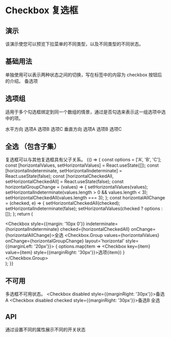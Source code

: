 
# Checkbox 复选框

## 演示
该演示使您可以预览下拉菜单的不同类型，以及不同类型的不同状态。

## 基础用法
单独使用可以表示两种状态之间的切换，写在标签中的内容为 checkbox 按钮后的介绍。
<Playground>
    <Checkbox>备选项</Checkbox>
</Playground>

## 选项组
适用于多个勾选框绑定到同一个数组的情景，通过是否勾选来表示这一组选项中选中的项。

<Playground>
    <div>
        <FormLabel style={{margin: '20px 0'}}>水平方向</FormLabel>
        <Checkbox.Group layout='horizontal'>
            <Checkbox value='a' style={{marginRight: '30px'}}>选项A</Checkbox>
            <Checkbox value='b' style={{marginRight: '30px'}}>选项B</Checkbox>
            <Checkbox value='c'>选项C</Checkbox>
        </Checkbox.Group>
        <FormLabel style={{margin: '20px 0'}}>垂直方向</FormLabel>
        <Checkbox.Group layout='vertical'>
            <Checkbox value='a' style={{marginBottom: '10px'}}>选项A</Checkbox>
            <Checkbox value='b' style={{marginBottom: '10px'}}>选项B</Checkbox>
            <Checkbox value='c'>选项C</Checkbox>
        </Checkbox.Group>
    </div>
</Playground>

## 全选 （包含子集）
复选框可以与其他复选框具有父子关系。
<Playground>
    {() => {
        const options = ['A', 'B', 'C'];
        const [horizontalValues, setHorizontalValues] = React.useState([]);
        const [horizontalIndeterminate, setHorizontalIndeterminate] = React.useState(false);
        const [horizontalCheckedAll, setHorizontalCheckedAll] = React.useState(false);
        const horizontalGroupChange = (values) => {
            setHorizontalValues(values);
            setHorizontalIndeterminate(values.length > 0 && values.length < 3);
            setHorizontalCheckedAll(values.length === 3);
        };
        const horizontalAllChange = (checked, e) => {
            setHorizontalCheckedAll(checked);
            setHorizontalIndeterminate(false);
            setHorizontalValues(checked ? options : []);
        };
        return (
            <div>
            <Checkbox style={{margin: '10px 0'}} indeterminate={horizontalIndeterminate} checked={horizontalCheckedAll} onChange={horizontalAllChange}>全选</Checkbox>
            <Checkbox.Group values={horizontalValues} onChange={horizontalGroupChange} layout='horizontal' style={{marginLeft: '20px'}}>
                {
                    options.map(item => <Checkbox key={item} value={item} style={{marginRight: '30px'}}>选项{item}</Checkbox>)
                }
            </Checkbox.Group>
        </div>);
    }}
</Playground>

## 不可用
多选框不可用状态。
<Playground>
    <FormGroup layout='horizontal'>
        <Checkbox disabled  style={{marginRight: '30px'}}>备选A</Checkbox>
        <Checkbox disabled checked style={{marginRight: '30px'}}>备选B</Checkbox>
        <Checkbox disabled indeterminate>全选</Checkbox>
    </FormGroup>
</Playground>


## API
通过设置不同的属性展示不同的开关状态
<Props of={Checkbox} />